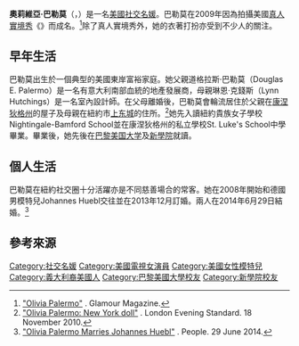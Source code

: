 {{Infobox person
|name          = 奧莉維亞·巴勒莫<br>Olivia Palermo
|image         = Olivia Palermo 2010.jpg
|image_size    =
|alt           =
|caption       = 奧莉維亞·巴勒莫，攝於2010年
|birth_name    = 
|birth_date    = {{Birth date and age|1986|2|28|df=y}}
|birth_place   = {{USA}}[[格林尼治_(康涅狄格州)|格林尼治]]
|death_date    =
|death_place   =
|body_discovered =
|death_cause   =
|residence     = [[纽约|纽约]]
|nationality   =  {{USA}}
|ethnicity     =
|citizenship   =
|other_names   = 
|known_for     =
|education     =
|alma_mater    = 
|employer      =
|occupation    = 社交名媛、模特兒、演員
|religion      = 
|spouse        = {{marriage|Johannes Huebl|2014}}
|children      = 
|parents       = 
|relations     = 
|callsign      =
|awards        =
|signature     =
|website       =
|footnotes     =
|box_width     =
}}

'''奧莉維亞·巴勒莫'''（{{lang-en|Olivia Palermo}}，{{bd|1986年|2月28日|catIdx=P}}）是一名[[美國|美國]][[社交名媛|社交名媛]]。巴勒莫在2009年因為拍攝美國[[真人實境秀|真人實境秀]]《{{link-en|The City| The City (2008 TV series)}}》而成名。<ref>[http://www.glamourmagazine.co.uk/olivia-palermo "Olivia Palermo"] {{Wayback|url=http://www.glamourmagazine.co.uk/olivia-palermo |date=20160512221202 }}. Glamour Magazine.</ref>除了真人實境秀外，她的衣著打扮亦受到不少人的關注。

== 早年生活 ==
巴勒莫出生於一個典型的美國東岸富裕家庭。她父親道格拉斯·巴勒莫（Douglas E. Palermo）是一名有意大利南部血統的地產發展商，母親琳恩·克錢斯（Lynn Hutchings）是一名室內設計師。在父母離婚後，巴勒莫會輪流居住於父親在[[康涅狄格州|康涅狄格州]]的屋子及母親在紐約市[[上东城|上东城]]的住所。<ref>[http://www.standard.co.uk/lifestyle/olivia-palermo-new-york-doll-6537768.html "Olivia Palermo: New York doll"] {{Wayback|url=http://www.standard.co.uk/lifestyle/olivia-palermo-new-york-doll-6537768.html |date=20200731230338 }}. London Evening Standard. 18 November 2010.</ref>她先入讀紐約貴族女子學校Nightingale-Bamford School並在康涅狄格州的私立學校St. Luke's School中學畢業。畢業後，她先後在[[巴黎美国大学|巴黎美国大学]]及[[新學院|新學院]]就讀。

== 個人生活 ==
巴勒莫在紐約社交圈十分活躍亦是不同慈善場合的常客。她在2008年開始和德國男模特兒Johannes Huebl交往並在2013年12月訂婚。兩人在2014年6月29日結婚。<ref>[http://www.people.com/article/olivia-palermo-marries-johannes-huebl "Olivia Palermo Marries Johannes Huebl"] {{Wayback|url=http://www.people.com/article/olivia-palermo-marries-johannes-huebl |date=20170319160608 }}. People. 29 June 2014.</ref>

== 參考來源 ==
<references/> 

{{DEFAULTSORT: Palermo, Olivia}}
[[Category:社交名媛|Category:社交名媛]]
[[Category:美國電視女演員|Category:美國電視女演員]]
[[Category:美國女性模特兒|Category:美國女性模特兒]]
[[Category:義大利裔美國人|Category:義大利裔美國人]]
[[Category:巴黎美國大學校友|Category:巴黎美國大學校友]]
[[Category:新學院校友|Category:新學院校友]]